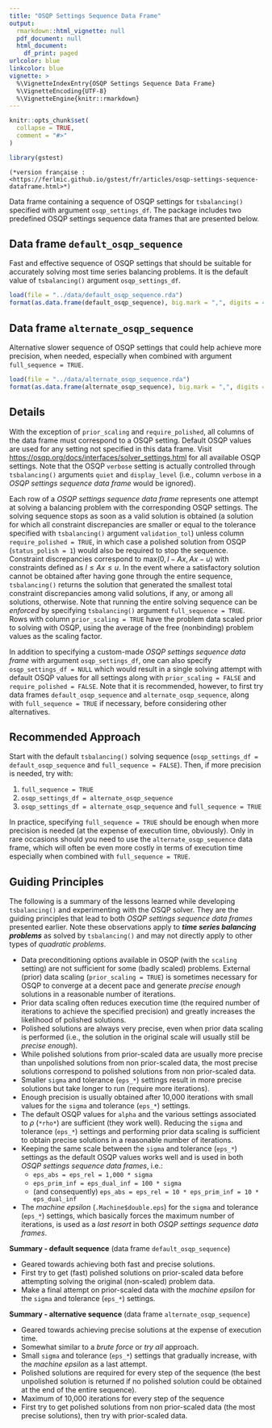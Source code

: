 ```yaml
---
title: "OSQP Settings Sequence Data Frame"
output:
  rmarkdown::html_vignette: null
  pdf_document: null
  html_document:
    df_print: paged
urlcolor: blue
linkcolor: blue
vignette: >
  %\VignetteIndexEntry{OSQP Settings Sequence Data Frame}
  %\VignetteEncoding{UTF-8}
  %\VignetteEngine{knitr::rmarkdown}
---
```


```r
knitr::opts_chunk$set(
  collapse = TRUE,
  comment = "#>"
)
```

```r
library(gstest)
```

<!-- Display the link to the French web page only when rendering an HTML document
     (e.g., not when rendering the PDF version)
     
     => the Pandoc "fenced_div" below (::: {.pkgdown-devel} <...> :::) is used to avoid 
        having the link generated in the pkgdown website vignette page
     => the link would only show in the "development" version of the pkgdown website
        (`development: mode: devel` in `_pkdown.yml` or `development: mode: auto` with a 4-level 
        version number in the DESCRIPTION file), which we do not use for gstest (we set 
        `development: mode: release` in `_pkdown.yml`, resulting in a single "release" website 
        regardless of the version number -->
::: {.pkgdown-devel}
```asis
(*version française : <https://ferlmic.github.io/gstest/fr/articles/osqp-settings-sequence-dataframe.html>*)
```
:::


Data frame containing a sequence of OSQP settings for `tsbalancing()` specified with argument `osqp_settings_df`. The package includes two predefined OSQP settings sequence data frames that are presented below.


## **Data frame `default_osqp_sequence`**

Fast and effective sequence of OSQP settings that should be suitable for accurately solving most time series balancing problems. It is the default value of `tsbalancing()` argument `osqp_settings_df`.

```r
load(file = "../data/default_osqp_sequence.rda")
format(as.data.frame(default_osqp_sequence), big.mark = ",", digits = 4)
```


## **Data frame `alternate_osqp_sequence`**

Alternative slower sequence of OSQP settings that could help achieve more precision, when needed, especially when combined with argument `full_sequence = TRUE`.

```r
load(file = "../data/alternate_osqp_sequence.rda")
format(as.data.frame(alternate_osqp_sequence), big.mark = ",", digits = 4)
```


## Details

With the exception of `prior_scaling` and `require_polished`, all columns of the data frame must correspond to a OSQP setting. Default OSQP values are used for any setting not specified in this data frame. Visit  <https://osqp.org/docs/interfaces/solver_settings.html> for all available OSQP settings. Note that the OSQP `verbose` setting is actually controlled through `tsbalancing()` arguments `quiet` and `display_level` (i.e., column `verbose` in a *OSQP settings sequence data frame* would be ignored). 

Each row of a *OSQP settings sequence data frame* represents one attempt at solving a balancing problem with the corresponding OSQP settings. The solving sequence stops as soon as a valid solution is obtained (a solution for which all constraint discrepancies are smaller or equal to the tolerance specified with `tsbalancing()` argument `validation_tol`) unless column `require_polished = TRUE`, in which case a polished solution from OSQP (`status_polish = 1`) would also be required to stop the sequence. Constraint discrepancies correspond to $\mathrm{max}(0, l - Ax, Ax - u)$ with constraints defined as $l \le Ax \le u$. In the event where a satisfactory solution cannot be obtained after having gone through the entire sequence, `tsbalancing()` returns the solution that generated the smallest total constraint discrepancies among valid solutions, if any, or among all solutions, otherwise. Note that running the entire solving sequence can be *enforced* by specifying `tsbalancing()` argument `full_sequence = TRUE`. Rows with column `prior_scaling = TRUE` have the problem data scaled prior to solving with OSQP, using the average of the free (nonbinding) problem values as the scaling factor.

In addition to specifying a custom-made *OSQP settings sequence data frame* with argument `osqp_settings_df`, one can also specify `osqp_settings_df = NULL` which would result in a single solving attempt with default OSQP values for all settings along with `prior_scaling = FALSE` and `require_polished = FALSE`. Note that it is recommended, however, to first try data frames `default_osqp_sequence` and `alternate_osqp_sequence`, along with `full_sequence = TRUE` if necessary, before considering other alternatives.


## Recommended Approach

Start with the default `tsbalancing()` solving sequence (`osqp_settings_df = default_osqp_sequence` and `full_sequence = FALSE`). Then, if more precision is needed, try with:

1. `full_sequence = TRUE`
2. `osqp_settings_df = alternate_osqp_sequence`
3. `osqp_settings_df = alternate_osqp_sequence` and `full_sequence = TRUE`

In practice, specifying `full_sequence = TRUE` should be enough when more precision is needed (at the expense of execution time, obviously). Only in rare occasions should you need to use the `alternate_osqp_sequence` data frame, which will often be even more costly in terms of execution time especially when combined with `full_sequence = TRUE`.


## Guiding Principles

The following is a summary of the lessons learned while developing `tsbalancing()` and experimenting with the OSQP solver. They are the guiding principles that lead to both *OSQP settings sequence data frames* presented earlier. Note these observations apply to **_time series balancing problems_** as solved by `tsbalancing()` and may not directly apply to other types of *quadratic problems*.

+ Data preconditioning options available in OSQP (with the `scaling` setting) are not sufficient for some (badly scaled) problems. External (prior) data scaling (`prior_scaling = TRUE`) is sometimes necessary for OSQP to converge at a decent pace and generate *precise enough* solutions in a reasonable number of iterations.
+ Prior data scaling often reduces execution time (the required number of iterations to achieve the specified precision) and greatly increases the likelihood of polished solutions.
+ Polished solutions are always very precise, even when prior data scaling is performed (i.e., the solution in the original scale will usually still be *precise enough*).
+ While polished solutions from prior-scaled data are usually more precise than unpolished solutions from non prior-scaled data, the most precise solutions correspond to polished solutions from non prior-scaled data.
+ Smaller `sigma` and tolerance (`eps_*`) settings result in more precise solutions but take longer to run (require more iterations).
+ Enough precision is usually obtained after 10,000 iterations with small values for the `sigma` and tolerance (`eps_*`) settings.
+ The default OSQP values for `alpha` and the various settings associated to $\rho$ (`*rho*`) are sufficient (they work well). Reducing the `sigma` and tolerance (`eps_*`) settings and performing prior data scaling is sufficient to obtain precise solutions in a reasonable number of iterations. 
+ Keeping the same scale between the `sigma` and tolerance (`eps_*`) settings as the default OSQP values works well and is used  in both *OSQP settings sequence data frames*, i.e.:
  + `eps_abs = eps_rel = 1,000 * sigma`
  + `eps_prim_inf = eps_dual_inf = 100 * sigma`
  + (and consequently) `eps_abs = eps_rel = 10 * eps_prim_inf = 10 * eps_dual_inf`
+ The *machine epsilon* (`.Machine$double.eps`) for the `sigma` and tolerance (`eps_*`) settings, which basically forces the maximum number of iterations, is used as a *last resort* in both *OSQP settings sequence data frames*.

**Summary - default sequence** (data frame `default_osqp_sequence`)

+ Geared towards achieving both fast and precise solutions.
+ First try to get (fast) polished solutions on prior-scaled data before attempting solving the original (non-scaled) problem data.
+ Make a final attempt on prior-scaled data with the *machine epsilon* for the `sigma` and tolerance (`eps_*`) settings.

**Summary - alternative sequence** (data frame `alternate_osqp_sequence`)

+ Geared towards achieving precise solutions at the expense of execution time.
+ Somewhat similar to a *brute force* or *try all* approach.
+ Small `sigma` and tolerance (`eps_*`) settings that gradually increase, with the *machine epsilon* as a last attempt.
+ Polished solutions are required for every step of the sequence (the best unpolished solution is returned if no polished solution could be obtained at the end of the entire sequence).
+ Maximum of 10,000 iterations for every step of the sequence
+ First try to get polished solutions from non prior-scaled data (the most precise solutions), then try with prior-scaled data.
